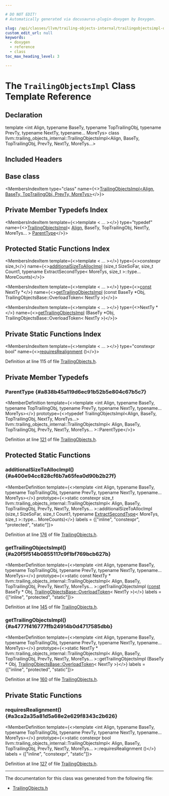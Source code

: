 ```yaml
---

# DO NOT EDIT!
# Automatically generated via docusaurus-plugin-doxygen by Doxygen.

slug: /api/classes/llvm/trailing-objects-internal/trailingobjectsimpl-d5dc5f9bc1738bd42d17ac7472482035
custom_edit_url: null
keywords:
  - doxygen
  - reference
  - class
toc_max_heading_level: 3

---
```





# The `TrailingObjectsImpl` Class Template Reference

<DoxygenPage pluginConfig={pluginConfig}>



## Declaration

<CodeBlock>template &lt;int Align, typename BaseTy, typename TopTrailingObj, typename PrevTy, typename NextTy, typename... MoreTys&gt;
class llvm::trailing_objects_internal::TrailingObjectsImpl&lt;Align, BaseTy, TopTrailingObj, PrevTy, NextTy, MoreTys...&gt;</CodeBlock>

## Included Headers

<IncludesList>
<IncludesListItem
  filePath="llvm/Support/TrailingObjects.h"
  permalink="/docs/api/files/include/include/llvm/include/llvm/support/trailingobjects-h"
  isLocal="true" />
</IncludesList>

## Base class

<MembersIndex>

<MembersIndexItem
  type="class"
  name={<><a href="/docs/api/classes/llvm/trailing-objects-internal/trailingobjectsimpl">TrailingObjectsImpl&lt;Align, BaseTy, TopTrailingObj, PrevTy, MoreTys&gt;</a></>}>
</MembersIndexItem>

</MembersIndex>

## Private Member Typedefs Index

<MembersIndex>

<MembersIndexItem
  template={<>template &lt; ... &gt;</>}
  type="typedef"
  name={<><a href="/docs/api/classes/llvm/trailing-objects-internal/trailingobjectsimpl">TrailingObjectsImpl</a>&lt; <a href="/docs/api/structs/llvm/align">Align</a>, BaseTy, TopTrailingObj, NextTy, MoreTys... &gt; <a href="#a838b45a119d6ec91b52b5e804c67b5c7">ParentType</a></>}>
</MembersIndexItem>

</MembersIndex>

## Protected Static Functions Index

<MembersIndex>

<MembersIndexItem
  template={<>template &lt; ... &gt;</>}
  type={<>constexpr size&#95;t</>}
  name={<><a href="#a400e94cc828cf6b7a65fea0d90b2b27f">additionalSizeToAllocImpl</a> (size&#95;t SizeSoFar, size&#95;t Count1, typename ExtractSecondType&lt; MoreTys, size&#95;t &gt;::type... MoreCounts)</>}>
</MembersIndexItem>

<MembersIndexItem
  template={<>template &lt; ... &gt;</>}
  type={<><a href="/docs/api/files/lib/lib/target/lib/target/aarch64/aarch64promoteconstant-cpp/#a90f8350fecae261c25be85d38b451bff">const</a> NextTy &#42;</>}
  name={<><a href="#a20f5f514b0855117c9f1bf769bcb627b">getTrailingObjectsImpl</a> (const BaseTy &#42;Obj, TrailingObjectsBase::OverloadToken&lt; NextTy &gt;)</>}>
</MembersIndexItem>

<MembersIndexItem
  template={<>template &lt; ... &gt;</>}
  type={<>NextTy &#42;</>}
  name={<><a href="#a4777f416777ffb24914b0d4717585dbb">getTrailingObjectsImpl</a> (BaseTy &#42;Obj, TrailingObjectsBase::OverloadToken&lt; NextTy &gt;)</>}>
</MembersIndexItem>

</MembersIndex>

## Private Static Functions Index

<MembersIndex>

<MembersIndexItem
  template={<>template &lt; ... &gt;</>}
  type="constexpr bool"
  name={<><a href="#a3ca2a35a81d5a68e2e629f8343c2b626">requiresRealignment</a> ()</>}>
</MembersIndexItem>

</MembersIndex>


Definition at line 115 of file <a href="/docs/api/files/include/include/llvm/include/llvm/support/trailingobjects-h">TrailingObjects.h</a>.

<SectionDefinition>

## Private Member Typedefs

### ParentType {#a838b45a119d6ec91b52b5e804c67b5c7}

<MemberDefinition
  template={<>template &lt;int Align, typename BaseTy, typename TopTrailingObj, typename PrevTy, typename NextTy, typename... MoreTys&gt;</>}
  prototype={<>typedef TrailingObjectsImpl&lt;Align, BaseTy, TopTrailingObj, NextTy, MoreTys...&gt; llvm::trailing&#95;objects&#95;internal::TrailingObjectsImpl&lt; Align, BaseTy, TopTrailingObj, PrevTy, NextTy, MoreTys... &gt;::ParentType</>}>

Definition at line <a href="/docs/api/files/include/include/llvm/include/llvm/support/trailingobjects-h/#l00121">121</a> of file <a href="/docs/api/files/include/include/llvm/include/llvm/support/trailingobjects-h">TrailingObjects.h</a>.
</MemberDefinition>

</SectionDefinition>

<SectionDefinition>

## Protected Static Functions

### additionalSizeToAllocImpl() {#a400e94cc828cf6b7a65fea0d90b2b27f}

<MemberDefinition
  template={<>template &lt;int Align, typename BaseTy, typename TopTrailingObj, typename PrevTy, typename NextTy, typename... MoreTys&gt;</>}
  prototype={<>static constexpr size&#95;t llvm::trailing&#95;objects&#95;internal::TrailingObjectsImpl&lt; Align, BaseTy, TopTrailingObj, PrevTy, NextTy, MoreTys... &gt;::additionalSizeToAllocImpl (size&#95;t SizeSoFar, size&#95;t Count1, typename <a href="/docs/api/structs/llvm/trailing-objects-internal/extractsecondtype">ExtractSecondType</a>&lt; MoreTys, size&#95;t &gt;::type... MoreCounts)</>}
  labels = {["inline", "constexpr", "protected", "static"]}>

Definition at line <a href="/docs/api/files/include/include/llvm/include/llvm/support/trailingobjects-h/#l00176">176</a> of file <a href="/docs/api/files/include/include/llvm/include/llvm/support/trailingobjects-h">TrailingObjects.h</a>.
</MemberDefinition>

### getTrailingObjectsImpl() {#a20f5f514b0855117c9f1bf769bcb627b}

<MemberDefinition
  template={<>template &lt;int Align, typename BaseTy, typename TopTrailingObj, typename PrevTy, typename NextTy, typename... MoreTys&gt;</>}
  prototype={<>static const NextTy &#42; llvm::trailing&#95;objects&#95;internal::TrailingObjectsImpl&lt; Align, BaseTy, TopTrailingObj, PrevTy, NextTy, MoreTys... &gt;::getTrailingObjectsImpl (<a href="/docs/api/files/lib/lib/target/lib/target/aarch64/aarch64promoteconstant-cpp/#a90f8350fecae261c25be85d38b451bff">const</a> BaseTy &#42; Obj, <a href="/docs/api/structs/llvm/trailing-objects-internal/trailingobjectsbase/overloadtoken">TrailingObjectsBase::OverloadToken</a>&lt; NextTy &gt;)</>}
  labels = {["inline", "protected", "static"]}>

Definition at line <a href="/docs/api/files/include/include/llvm/include/llvm/support/trailingobjects-h/#l00145">145</a> of file <a href="/docs/api/files/include/include/llvm/include/llvm/support/trailingobjects-h">TrailingObjects.h</a>.
</MemberDefinition>

### getTrailingObjectsImpl() {#a4777f416777ffb24914b0d4717585dbb}

<MemberDefinition
  template={<>template &lt;int Align, typename BaseTy, typename TopTrailingObj, typename PrevTy, typename NextTy, typename... MoreTys&gt;</>}
  prototype={<>static NextTy &#42; llvm::trailing&#95;objects&#95;internal::TrailingObjectsImpl&lt; Align, BaseTy, TopTrailingObj, PrevTy, NextTy, MoreTys... &gt;::getTrailingObjectsImpl (BaseTy &#42; Obj, <a href="/docs/api/structs/llvm/trailing-objects-internal/trailingobjectsbase/overloadtoken">TrailingObjectsBase::OverloadToken</a>&lt; NextTy &gt;)</>}
  labels = {["inline", "protected", "static"]}>

Definition at line <a href="/docs/api/files/include/include/llvm/include/llvm/support/trailingobjects-h/#l00160">160</a> of file <a href="/docs/api/files/include/include/llvm/include/llvm/support/trailingobjects-h">TrailingObjects.h</a>.
</MemberDefinition>

</SectionDefinition>

<SectionDefinition>

## Private Static Functions

### requiresRealignment() {#a3ca2a35a81d5a68e2e629f8343c2b626}

<MemberDefinition
  template={<>template &lt;int Align, typename BaseTy, typename TopTrailingObj, typename PrevTy, typename NextTy, typename... MoreTys&gt;</>}
  prototype={<>static constexpr bool llvm::trailing&#95;objects&#95;internal::TrailingObjectsImpl&lt; Align, BaseTy, TopTrailingObj, PrevTy, NextTy, MoreTys... &gt;::requiresRealignment ()</>}
  labels = {["inline", "constexpr", "static"]}>

Definition at line <a href="/docs/api/files/include/include/llvm/include/llvm/support/trailingobjects-h/#l00127">127</a> of file <a href="/docs/api/files/include/include/llvm/include/llvm/support/trailingobjects-h">TrailingObjects.h</a>.
</MemberDefinition>

</SectionDefinition>

<hr/>

The documentation for this class was generated from the following file:

<ul>
<li><a href="/docs/api/files/include/include/llvm/include/llvm/support/trailingobjects-h">TrailingObjects.h</a></li>
</ul>

</DoxygenPage>
